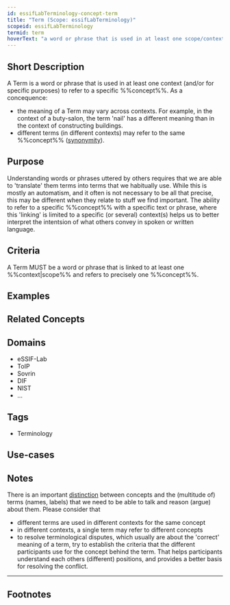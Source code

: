 ```yaml
---
id: essifLabTerminology-concept-term
title: "Term (Scope: essifLabTerminology)"
scopeid: essifLabTerminology
termid: term
hoverText: "a word or phrase that is used in at least one scope/context to refer to a specific concept."
---
```


## Short Description
<!--REQUIRED--in 1-3 sentences that describe the concept to a layperson with reasonable accuracy.-->
A Term is a word or phrase that is used in at least one context (and/or for specific purposes) to refer to a specific %%concept%%. As a concequence:

- the meaning of a Term may vary across contexts. For example, in the context of a buty-salon, the term 'nail' has a different meaning than in the context of constructing buildings.
- different terms (in different contexts) may refer to the same %%concept%% ([synonymity](https://en.wikipedia.org/wiki/Synonym)).

## Purpose
<!--Describe why the concept is needed. What purposes does it serve? What can you do with it that you cannot do (as well) without it? What objectives does it help realize? Why is this conceptevant within its scope of definition?-->
Understanding words or phrases uttered by others requires that we are able to 'translate' them terms into terms that we habitually use. While this is mostly an automatism, and it often is not necessary to be all that precise, this may be different when they relate to stuff we find important. The ability to refer to a specific %%concept%% with a specific text or phrase, where this 'linking' is limited to a specific (or several) context(s) helps us to better interpret the intentsion of what others convey in spoken or written language.

## Criteria
<!--How is this concept different from related ideas? What are essential characteristics that must be true? This is where you specify the [intensional definition](https://en.wikipedia.org/wiki/Extensional_and_intensional_definitions) of the concept, i.e. the necessary and sufficient conditions for when the term should be used. This makes that the conceptomes crystal clear. In the case of nouns, this is equivalent to specifying the properties that an object needs to have in order to be counted as a referent of the term.-->
A Term MUST be a word or phrase that is linked to at least one %%context|scope%% and refers to precisely one %%concept%%. 

## Examples
<!--Provide a few sentences in which you give examples that obviously qualify as instances of `Term`, and that do NOT obviously qualify. Also, provide examples that are not (so) obvious, but help users to better understand its intension.-->

## Related Concepts
<!--Link to any %%concepts|concept%% that are similar but distinct, with a note about the relationship.-->


## Domains
<!--In which general knowledge ecosystems or mental model families does this concepty a role?-->
* eSSIF-Lab
* ToIP
* Sovrin
* DIF
* NIST
* ...

## Tags
<!--Add hash tags here that allow us to group concepts in useful ways.-->
* Terminology

## Use-cases
<!--This (optional) section specifies an (optional) introductory paragraph, and a level-3 (i.e. `###`) subsection for every use case it describes. Every such use-case SHOULD
- describe the situation/context of the use-case;
- show how to apply ``Term`` to/in that situation;
- shows the relevance of having ``Term`` for the use-case as opposed to not having it.-->

## Notes
<!--This (optional) section is the place to put anything for which there is no other good place to put it.-->
There is an important [distinction](https://simple.wikipedia.org/wiki/Concept) between concepts and the (multitude of) terms (names, labels) that we need to be able to talk and reason (argue) about them. Please consider that

* different terms are used in different contexts for the same concept
* in different contexts, a single term may refer to different concepts 
* to resolve terminological disputes, which usually are about the 'correct' meaning of a term, try to establish the criteria that the different participants use for the concept behind the term. That helps participants understand each others (different) positions, and provides a better basis for resolving the conflict.

---
## Footnotes
<!--This (optional) section contains any footnotes that may have been specified in the text above.-->

[^1]: WikiPedia has a concise [explanation of concepts](https://en.wikipedia.org/wiki/Concept). We use the term 'concept' as a [mental representation](https://en.wikipedia.org/wiki/Mental_representation).

[^2]: For the difference between 'Concept' and 'Term', see https://simple.wikipedia.org/wiki/Concept.